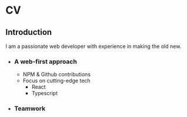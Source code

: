 # CV

## Introduction

I am a passionate web developer with experience in making the old new.

* ### A web-first approach

	* NPM & Github contributions
	* Focus on cutting-edge tech
		* React
		* Typescript

* ### Teamwork
